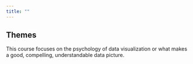 ```yaml
---
title: ""
---
```


<!-- Some cool image(s) -->

## Themes

This course focuses on the psychology of data visualization or what makes a good, compelling, understandable data picture.


